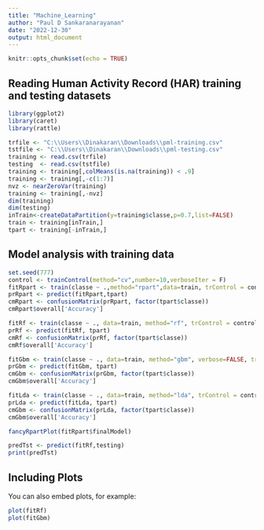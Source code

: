 ---
title: "Machine_Learning"
author: "Paul D Sankaranarayanan"
date: "2022-12-30"
output: html_document
---

```{r setup, include=FALSE}
knitr::opts_chunk$set(echo = TRUE)
```

## Reading Human Activity Record (HAR) training and testing datasets
```{r echo=FALSE, include=FALSE}
library(ggplot2)
library(caret)
library(rattle)
```
```{r echo=FALSE}
trfile <- "C:\\Users\\Dinakaran\\Downloads\\pml-training.csv"
tstfile <- "C:\\Users\\Dinakaran\\Downloads\\pml-testing.csv"
training <- read.csv(trfile)
testing  <- read.csv(tstfile)
training <- training[,colMeans(is.na(training)) < .9]
training <- training[,-c(1:7)]
nvz <- nearZeroVar(training)
training <- training[,-nvz]
dim(training)
dim(testing)
inTrain<-createDataPartition(y=training$classe,p=0.7,list=FALSE)
train <- training[inTrain,]
tpart <- training[-inTrain,]
```
## Model analysis with training data
```{r echo=FALSE}
set.seed(777)
control <- trainControl(method="cv",number=10,verboseIter = F)
fitRpart <- train(classe ~ .,method="rpart",data=train, trControl = control, tuneLength=6)
prRpart <- predict(fitRpart,tpart)
cmRpart <- confusionMatrix(prRpart, factor(tpart$classe))
cmRpart$overall['Accuracy']
```
```{r echo=FALSE}
fitRf <- train(classe ~ ., data=train, method="rf", trControl = control, tuneLength=6)
prRf <- predict(fitRf, tpart)
cmRf <- confusionMatrix(prRf, factor(tpart$classe))
cmRf$overall['Accuracy']

fitGbm <- train(classe ~ ., data=train, method="gbm", verbose=FALSE, trControl = control, tuneLength=6)
prGbm <- predict(fitGbm, tpart)
cmGbm <- confusionMatrix(prGbm, factor(tpart$classe))
cmGbm$overall['Accuracy']

fitLda <- train(classe ~ ., data=train, method="lda", trControl = control, tuneLength=6)
prLda <- predict(fitLda, tpart)
cmGbm <- confusionMatrix(prLda, factor(tpart$classe))
cmGbm$overall['Accuracy']

fancyRpartPlot(fitRpart$finalModel)
```

```{r}
predTst <- predict(fitRf,testing)
print(predTst)
```
## Including Plots

You can also embed plots, for example:

```{r echo=FALSE}
plot(fitRf)
plot(fitGbm)
```
